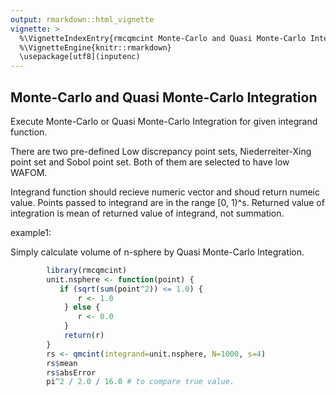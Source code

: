 ```yaml
---
output: rmarkdown::html_vignette
vignette: >
  %\VignetteIndexEntry{rmcqmcint Monte-Carlo and Quasi Monte-Carlo Integration}
  %\VignetteEngine{knitr::rmarkdown}
  \usepackage[utf8](inputenc)
---
```


Monte-Carlo and Quasi Monte-Carlo Integration
---------------------------------------------

Execute Monte-Carlo or Quasi Monte-Carlo Integration for given integrand
function.

There are two pre-defined Low discrepancy point sets,
Niederreiter-Xing point set and Sobol point set.
Both of them are selected to have low WAFOM.

Integrand function should recieve numeric vector and
shoud return numeic value.
Points passed to integrand are in the range [0, 1)^s.
Returned value of integration is mean of returned value of integrand,
not summation.

example1:

Simply calculate volume of n-sphere by Quasi Monte-Carlo Integration.

```r
        library(rmcqmcint)
        unit.nsphere <- function(point) {
           if (sqrt(sum(point^2)) <= 1.0) {
               r <- 1.0
            } else {
               r <- 0.0
            }
            return(r)
        }
        rs <- qmcint(integrand=unit.nsphere, N=1000, s=4)
        rs$mean
        rs$absError
        pi^2 / 2.0 / 16.0 # to compare true value.
```

